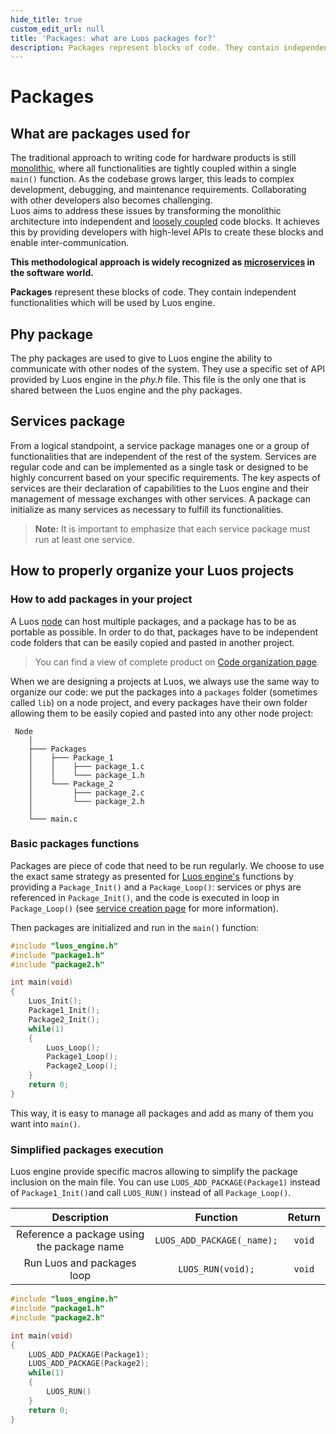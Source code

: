 ```yaml
---
hide_title: true
custom_edit_url: null
title: 'Packages: what are Luos packages for?'
description: Packages represent blocks of code. They contain independent functionalities which will be run by Luos engine.
---
```



# Packages

## What are packages used for

The traditional approach to writing code for hardware products is still [monolithic](/blog/a-way-to-unleash-embedded-systems), where all functionalities are tightly coupled within a single `main()` function. As the codebase grows larger, this leads to complex development, debugging, and maintenance requirements. Collaborating with other developers also becomes challenging.<br/>
Luos aims to address these issues by transforming the monolithic architecture into independent and <a href="https://en.wikipedia.org/wiki/Loose_coupling" rel="external nofollow" target="_blank">loosely coupled</a> code blocks. It achieves this by providing developers with high-level APIs to create these blocks and enable inter-communication.

**This methodological approach is widely recognized as [microservices](https://en.wikipedia.org/wiki/Microservices) in the software world.**

**Packages** represent these blocks of code. They contain independent functionalities which will be used by Luos engine.

## Phy package

The phy packages are used to give to Luos engine the ability to communicate with other nodes of the system. They use a specific set of API provided by Luos engine in the _phy.h_ file. This file is the only one that is shared between the Luos engine and the phy packages.

## Services package

From a logical standpoint, a service package manages one or a group of functionalities that are independent of the rest of the system. Services are regular code and can be implemented as a single task or designed to be highly concurrent based on your specific requirements. The key aspects of services are their declaration of capabilities to the Luos engine and their management of message exchanges with other services. A package can initialize as many services as necessary to fulfill its functionalities.

> **Note:** It is important to emphasize that each service package must run at least one service.

## How to properly organize your Luos projects

### How to add packages in your project

A Luos [node](../node/node.mdx) can host multiple packages, and a package has to be as portable as possible. In order to do that, packages have to be independent code folders that can be easily copied and pasted in another project.

> You can find a view of complete product on [Code organization page](../basics/organization.mdx).

When we are designing a projects at Luos, we always use the same way to organize our code: we put the packages into a `packages` folder (sometimes called `lib`) on a node project, and every packages have their own folder allowing them to be easily copied and pasted into any other node project:

```AsciiDoc
 Node
    │
    ├─── Packages
    │    ├─── Package_1
    │    │    ├─── package_1.c
    │    │    └─── package_1.h
    │    └─── Package_2
    │         ├─── package_2.c
    │         └─── package_2.h
    │
    └─── main.c
```

### Basic packages functions

Packages are piece of code that need to be run regularly. We choose to use the exact same strategy as presented for [Luos engine's](../node/luos.mdx) functions by providing a `Package_Init()` and a `Package_Loop()`: services or phys are referenced in `Package_Init()`, and the code is executed in loop in `Package_Loop()` (see [service creation page](../services/create-services.mdx) for more information).

Then packages are initialized and run in the `main()` function:

```c
#include "luos_engine.h"
#include "package1.h"
#include "package2.h"

int main(void)
{
    Luos_Init();
    Package1_Init();
    Package2_Init();
    while(1)
    {
        Luos_Loop();
        Package1_Loop();
        Package2_Loop();
    }
    return 0;
}
```

This way, it is easy to manage all packages and add as many of them you want into `main()`.

### Simplified packages execution

Luos engine provide specific macros allowing to simplify the package inclusion on the main file.
You can use `LUOS_ADD_PACKAGE(Package1)` instead of `Package1_Init()`and call `LUOS_RUN()` instead of all `Package_Loop()`.

|                        Description                                 |                                       Function                                               |               Return                |
| :--------------------------------------------------------:         | :------------------------------------------------------------------------------------------: | :---------------------------------: |
|    Reference a package using the package name                      |                               `LUOS_ADD_PACKAGE(_name);`                                     |             `void`                  |
|    Run Luos and packages loop                                      |                               `LUOS_RUN(void);`                                              |             `void`                  |

```c
#include "luos_engine.h"
#include "package1.h"
#include "package2.h"

int main(void)
{
    LUOS_ADD_PACKAGE(Package1);
    LUOS_ADD_PACKAGE(Package2);
    while(1)
    {
        LUOS_RUN()
    }
    return 0;
}
```
